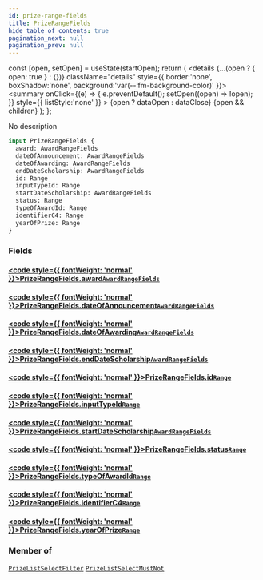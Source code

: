 ```yaml
---
id: prize-range-fields
title: PrizeRangeFields
hide_table_of_contents: true
pagination_next: null
pagination_prev: null
---
```







  const [open, setOpen] = useState(startOpen);
  return (
    <details {...(open ? { open: true } : {})} className="details" style={{ border:'none', boxShadow:'none', background:'var(--ifm-background-color)' }}>
      <summary
        onClick={(e) => {
          e.preventDefault();
          setOpen((open) => !open);
        }}
        style={{ listStyle:'none' }}
      >
      {open ? dataOpen : dataClose}
      </summary>
      {open && children}
    </details>
  );
};




No description


```graphql
input PrizeRangeFields {
  award: AwardRangeFields
  dateOfAnnouncement: AwardRangeFields
  dateOfAwarding: AwardRangeFields
  endDateScholarship: AwardRangeFields
  id: Range
  inputTypeId: Range
  startDateScholarship: AwardRangeFields
  status: Range
  typeOfAwardId: Range
  identifierC4: Range
  yearOfPrize: Range
}
```




### Fields

#### [<code style={{ fontWeight: 'normal' }}>PrizeRangeFields.<b>award</b></code>](#)<Bullet />[`AwardRangeFields`](/cris/inputs/award-range-fields) <Badge class="secondary" text="input"/>
> 
> 

#### [<code style={{ fontWeight: 'normal' }}>PrizeRangeFields.<b>dateOfAnnouncement</b></code>](#)<Bullet />[`AwardRangeFields`](/cris/inputs/award-range-fields) <Badge class="secondary" text="input"/>
> 
> 

#### [<code style={{ fontWeight: 'normal' }}>PrizeRangeFields.<b>dateOfAwarding</b></code>](#)<Bullet />[`AwardRangeFields`](/cris/inputs/award-range-fields) <Badge class="secondary" text="input"/>
> 
> 

#### [<code style={{ fontWeight: 'normal' }}>PrizeRangeFields.<b>endDateScholarship</b></code>](#)<Bullet />[`AwardRangeFields`](/cris/inputs/award-range-fields) <Badge class="secondary" text="input"/>
> 
> 

#### [<code style={{ fontWeight: 'normal' }}>PrizeRangeFields.<b>id</b></code>](#)<Bullet />[`Range`](/cris/inputs/range) <Badge class="secondary" text="input"/>
> 
> 

#### [<code style={{ fontWeight: 'normal' }}>PrizeRangeFields.<b>inputTypeId</b></code>](#)<Bullet />[`Range`](/cris/inputs/range) <Badge class="secondary" text="input"/>
> 
> 

#### [<code style={{ fontWeight: 'normal' }}>PrizeRangeFields.<b>startDateScholarship</b></code>](#)<Bullet />[`AwardRangeFields`](/cris/inputs/award-range-fields) <Badge class="secondary" text="input"/>
> 
> 

#### [<code style={{ fontWeight: 'normal' }}>PrizeRangeFields.<b>status</b></code>](#)<Bullet />[`Range`](/cris/inputs/range) <Badge class="secondary" text="input"/>
> 
> 

#### [<code style={{ fontWeight: 'normal' }}>PrizeRangeFields.<b>typeOfAwardId</b></code>](#)<Bullet />[`Range`](/cris/inputs/range) <Badge class="secondary" text="input"/>
> 
> 

#### [<code style={{ fontWeight: 'normal' }}>PrizeRangeFields.<b>identifierC4</b></code>](#)<Bullet />[`Range`](/cris/inputs/range) <Badge class="secondary" text="input"/>
> 
> 

#### [<code style={{ fontWeight: 'normal' }}>PrizeRangeFields.<b>yearOfPrize</b></code>](#)<Bullet />[`Range`](/cris/inputs/range) <Badge class="secondary" text="input"/>
> 
> 



### Member of

[`PrizeListSelectFilter`](/cris/inputs/prize-list-select-filter)  <Badge class="secondary" text="input"/><Bullet />[`PrizeListSelectMustNot`](/cris/inputs/prize-list-select-must-not)  <Badge class="secondary" text="input"/>

